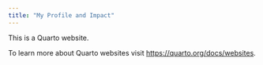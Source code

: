 ```yaml
---
title: "My Profile and Impact"
---
```


This is a Quarto website.

To learn more about Quarto websites visit <https://quarto.org/docs/websites>.
